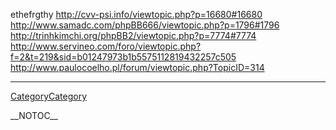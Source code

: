 ethefrgthy http://cvv-psi.info/viewtopic.php?p=16680#16680 http://www.samadc.com/phpBB666/viewtopic.php?p=1796#1796 http://trinhkimchi.org/phpBB2/viewtopic.php?p=7774#7774 http://www.servineo.com/foro/viewtopic.php?f=2&t=219&sid=b01247973b1b5575112819432257c505 http://www.paulocoelho.pl/forum/viewtopic.php?TopicID=314
----
[[CategoryCategory]]

__NOTOC__